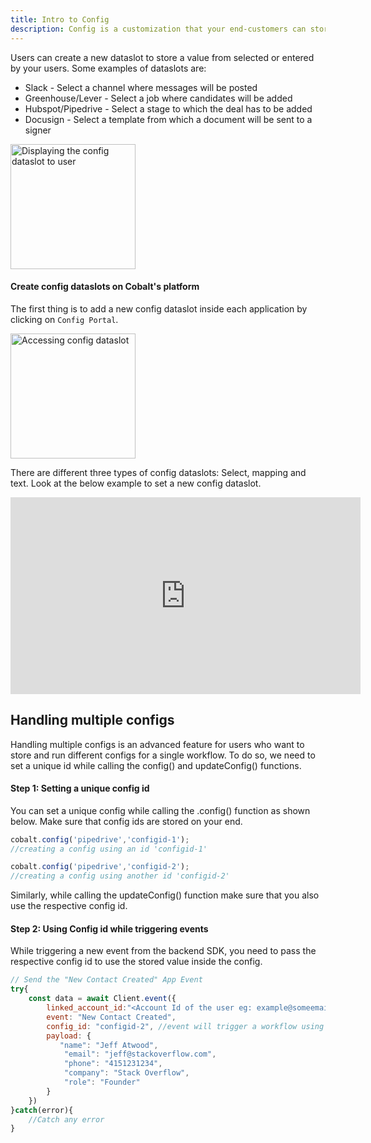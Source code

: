 ```yaml
---
title: Intro to Config
description: Config is a customization that your end-customers can store for each of their integrations.
---
```


Users can create a new dataslot to store a value from selected or entered by your users. Some examples of dataslots are:

+ Slack - Select a channel where messages will be posted
+ Greenhouse/Lever - Select a job where candidates will be added
+ Hubspot/Pipedrive - Select a stage to which the deal has to be added
+ Docusign - Select a template from which a document will be sent to a signer

<img height="200" src="/images/Config/config_dataslot.png" alt="Displaying the config dataslot to user"/>

#### Create config dataslots on Cobalt's platform

The first thing is to add a new config dataslot inside each application by clicking on `Config Portal`.

<img height="200" src="/images/Config/access_config_dataslot.png" alt="Accessing config dataslot"/>

There are different three types of config dataslots: Select, mapping and text. Look at the below example to set a new config dataslot.

<iframe
  width="560"
  height="315"
  src="https://www.loom.com/embed/5e352cf6366b49c78aa82cc4e91f39e9?sid=2876456e-b6ea-4fa3-bc9b-f33a5e1b4c2c"
  title="Map the event object with config dataslot"
  frameborder="0"
  allow="accelerometer; autoplay; clipboard-write; encrypted-media; gyroscope; picture-in-picture"
  allowfullscreen
  style={{ width: '100%', borderRadius: '0.5rem' }}
></iframe>

## Handling multiple configs
Handling multiple configs is an advanced feature for users who want to store and run different configs for a single workflow. To do so, 
we need to set a unique id while calling the config() and updateConfig() functions.

#### Step 1: Setting a unique config id
You can set a unique config while calling the .config() function as shown below. Make sure that config ids are stored on your end.

```JavaScript
cobalt.config('pipedrive','configid-1');
//creating a config using an id 'configid-1' 

cobalt.config('pipedrive','configid-2');
//creating a config using another id 'configid-2' 
```
Similarly, while calling the updateConfig() function make sure that you also use the respective config id.

#### Step 2: Using Config id while triggering events
While triggering a new event from the backend SDK, you need to pass the respective config id to use the stored value inside the config.

```JavaScript
// Send the "New Contact Created" App Event
try{
    const data = await Client.event({
        linked_account_id:"<Account Id of the user eg: example@someemail.com>",
        event: "New Contact Created",
        config_id: "configid-2", //event will trigger a workflow using configid-2
        payload: {
           "name": "Jeff Atwood",
            "email": "jeff@stackoverflow.com",
            "phone": "4151231234",
            "company": "Stack Overflow",
            "role": "Founder"
        }
    })
}catch(error){
    //Catch any error
}
```